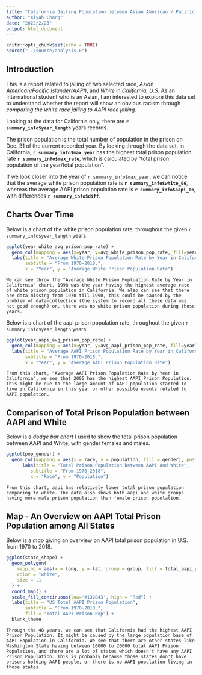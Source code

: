 ```yaml
---
title: "California Jailing Population between Asian American / Pacific Islander and White"
author: "Xiyah Chang"
date: "2022/2/23"
output: html_document
---
```


```r
knitr::opts_chunk$set(echo = TRUE)
source("../source/analysis.R")
```

## Introduction

This is a report related to jailing of two selected race, _Asian American/Pacific Islander(AAPI)_, and _White_ in _California, U.S_. As an international student who is an Asian, I am interested to explore this data set to understand whether the report will show an obvious racism through _comparing the white race jailing to AAPI race jailing_.  

Looking at the data for California only, there are **`r summary_info$year_length`** years records.  

The prison population is the total number of population in the prison on Dec. 31 of the current recorded year. By looking through the data set, in California, **`r summary_info$max_year`** has the highest total prison population rate **`r summary_info$max_rate`**, which is calculated by "total prison population of the year/total population". 

If we look closer into the year of `r summary_info$max_year`, we can notice that the average white prison population rate is **`r summary_info$white_06`**, whereas the average AAPI prison population rate is **`r summary_info$aapi_06`**, with differences **`r summary_info$diff`**.

## Charts Over Time

Below is a chart of the white prison population rate, throughout the given `r summary_info$year_length` years.

```r
ggplot(year_white_avg_prison_pop_rate) +
  geom_col(mapping = aes(x=year, y=avg_white_prison_pop_rate, fill=year)) +
  labs(title = "Average White Prison Population Rate by Year in California",
       subtitle = "From 1970-2018.",
       x = "Year", y = "Average White Prison Population Rate")
```

    We can see throw the "Average White Prison Popluation Rate by Year in California" chart, 1998 was the year having the highest average rate of white prison population in California. We also can see that there are data missing from 1970 till 1990, this could be caused by the problem of data-collection (the system to record all these data was not good enough) or, there was no white prison population during those years.

Below is a chart of the aapi prison population rate, throughout the given `r summary_info$year_length` years.

```r
ggplot(year_aapi_avg_prison_pop_rate) +
  geom_col(mapping = aes(x=year, y=avg_aapi_prison_pop_rate, fill=year)) +
  labs(title = "Average AAPI Prison Population Rate by Year in California",
       subtitle = "From 1970-2018.",
       x = "Year", y = "Average AAPI Prison Population Rate")
```

    From this chart, "Average AAPI Prison Population Rate by Year in California", we see that 2005 has the highest AAPI Prison Population. This might be due to the large amount of AAPI population started to live in California in this year or other possible events related to AAPI population.

## Comparison of Total Prison Population between AAPI and White

Below is a _dodge bar chart_ I used to show the total prison population between AAPI and White, with gender females and males.

```r
ggplot(pop_gender) +
  geom_col(mapping = aes(x = race, y = population, fill = gender), position="dodge")+
      labs(title = "Total Prison Population between AAPI and White",
         subtitle = "From 1970-2018",
         x = "Race", y = "Population")
```

    From this chart, aapi has relatively lower total prison population comparing to white. The data also shows both aapi and white groups having more male prison population than female prison population. 

## Map - An Overview on AAPI Total Prison Population among All States

Below is a _map_ giving an overview on AAPI total prison population in U.S. from 1970 to 2018.

```r
ggplot(state_shape) +
  geom_polygon(
    mapping = aes(x = long, y = lat, group = group, fill = total_aapi_pop),
    color = "white",
    size = .1
  ) +
  coord_map() +
  scale_fill_continuous(low='#132B43', high = "Red") +
  labs(title = "US Total AAPI Prison Population",
       subtitle = "From 1970-2018.", 
       fill = "Total AAPI Prison Pop") +
  blank_theme
```

    Through the 48 years, we can see that California had the highest AAPI Prison Population. It might be caused by the large population base of AAPI Population in California. We see that there are other states like Washington State having between 10000 to 20000 total AAPI Prison Population, and there are a lot of states which doesn't have any AAPI Prison Population. This is probably because those states don't have prisons holding AAPI people, or there is no AAPI population living in those states.











